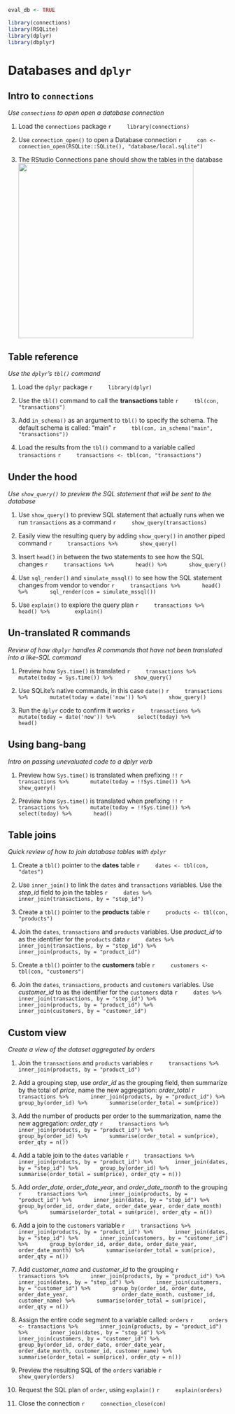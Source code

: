 ```r
eval_db <- TRUE
```

```r
library(connections)
library(RSQLite)
library(dplyr)
library(dbplyr)
```

# Databases and `dplyr`

## Intro to `connections`
*Use `connections` to open open a database connection*

1. Load the `connections` package
    ```r
    library(connections)
    ```

1. Use `connection_open()` to open a Database connection
    ```r
    con <- connection_open(RSQLite::SQLite(), "database/local.sqlite")
    ```
    
1. The RStudio Connections pane should show the tables in the database
<img src="images/04-conn-pane.png" align="center" width="400px"> 

## Table reference
*Use the `dplyr`'s `tbl()` command*

1. Load the `dplyr` package
    ```r
    library(dplyr)
    ```

1. Use the `tbl()` command to call the **transactions** table
    ```r
    tbl(con, "transactions")
    ```

1. Add `in_schema()` as an argument to `tbl()` to specify the schema.  The default schema is called: "main"
    ```r
    tbl(con, in_schema("main", "transactions"))
    ```

1. Load the results from the `tbl()` command to a variable called `transactions` 
    ```r
    transactions <- tbl(con, "transactions")
    ```
    
    
## Under the hood 
*Use `show_query()` to preview the SQL statement that will be sent to the database*

1. Use `show_query()` to preview SQL statement that actually runs when we run `transactions` as a command
    ```r
    show_query(transactions)
    ```

1. Easily view the resulting query by adding `show_query()` in another piped command
    ```r
    transactions %>%
      show_query()
    ```

1. Insert `head()` in between the two statements to see how the SQL changes
    ```r
    transactions %>%
      head() %>%
      show_query()
    ```

1. Use `sql_render()` and `simulate_mssql()` to see how the SQL statement changes from vendor to vendor
    ```r
    transactions %>%
      head() %>%
      sql_render(con = simulate_mssql()) 
    ```

1. Use `explain()` to explore the query plan
    ```r
    transactions %>% 
      head() %>% 
      explain()
    ```
    
## Un-translated R commands
*Review of how `dbplyr` handles R commands that have not been translated into a like-SQL command*

1. Preview how `Sys.time()` is translated
    ```r
    transactions %>%
      mutate(today = Sys.time()) %>%
      show_query()
    ```

1. Use SQLite's native commands, in this case `date()`
    ```r
    transactions %>%
      mutate(today = date('now')) %>%
      show_query()
    ```

1. Run the `dplyr` code to confirm it works
    ```r
    transactions %>%
      mutate(today = date('now')) %>%
      select(today) %>%
      head()
    ```

## Using bang-bang
*Intro on passing unevaluated code to a dplyr verb*

1. Preview how `Sys.time()` is translated when prefixing `!!`
    ```r
    transactions %>%
      mutate(today = !!Sys.time()) %>%
      show_query()
    ```

1. Preview how `Sys.time()` is translated when prefixing `!!`
    ```r
    transactions %>%
      mutate(today = !!Sys.time()) %>%
      select(today) %>%
      head()
    ```

## Table joins
*Quick review of how to join database tables with `dplyr`*

1. Create a `tbl()` pointer to the **dates** table
    ```r
    dates <- tbl(con, "dates")
    ```

1. Use `inner_join()` to link the `dates` and `transactions` variables. Use the *step_id* field to join the tables
    ```r
    dates %>%
      inner_join(transactions, by = "step_id")
    ```

1. Create a `tbl()` pointer to the **products** table
    ```r
    products <- tbl(con, "products")
    ```

1. Join the `dates`, `transactions` and `products` variables. Use *product_id* to as the identifier for the `products` data
    ```r
    dates %>%
      inner_join(transactions, by = "step_id") %>%
      inner_join(products, by = "product_id")
    ```

1. Create a `tbl()` pointer to the **customers** table
    ```r
    customers <- tbl(con, "customers")
    ```

1. Join the `dates`, `transactions`, `products` and `customers` variables. Use *customer_id* to as the identifier for the `customers` data
    ```r
    dates %>%
      inner_join(transactions, by = "step_id") %>%
      inner_join(products, by = "product_id") %>%
      inner_join(customers, by = "customer_id")
    ```


## Custom view
*Create a view of the dataset aggregated by orders*

1. Join the `transactions` and `products` variables
    ```r
    transactions %>%
      inner_join(products, by = "product_id") 
    ```

1. Add a grouping step, use *order_id* as the grouping field, then summarize by the total of *price*, name the new aggregation: *order_total*
    ```r
    transactions %>%
      inner_join(products, by = "product_id") %>%
      group_by(order_id) %>%
      summarise(order_total = sum(price))
    ```

1. Add the number of products per order to the summarization, name the new aggregation: *order_qty*
    ```r
    transactions %>%
      inner_join(products, by = "product_id") %>%
      group_by(order_id) %>%
      summarise(order_total = sum(price), order_qty = n())
    ```

1. Add a table join to the `dates` variable
    ```r
    transactions %>%
      inner_join(products, by = "product_id") %>%
      inner_join(dates, by = "step_id") %>%
      group_by(order_id) %>%
      summarise(order_total = sum(price), order_qty = n())
    ```

1. Add *order_date*, *order_date_year*, and *order_date_month* to the grouping
    ```r
    transactions %>%
      inner_join(products, by = "product_id") %>%
      inner_join(dates, by = "step_id") %>%
      group_by(order_id, order_date, order_date_year, order_date_month) %>%
      summarise(order_total = sum(price), order_qty = n())
    ```

1. Add a join to the `customers` variable
    ```r
    transactions %>%
      inner_join(products, by = "product_id") %>%
      inner_join(dates, by = "step_id") %>%
      inner_join(customers, by = "customer_id") %>%
      group_by(order_id, order_date, order_date_year, order_date_month) %>%
      summarise(order_total = sum(price), order_qty = n())
    ```

1. Add *customer_name* and *customer_id* to the grouping
    ```r
    transactions %>%
      inner_join(products, by = "product_id") %>%
      inner_join(dates, by = "step_id") %>%
      inner_join(customers, by = "customer_id") %>%
      group_by(order_id, order_date, order_date_year, 
               order_date_month, customer_id, customer_name) %>%
      summarise(order_total = sum(price), order_qty = n())
    ```

1. Assign the entire code segment to a variable called: `orders`
    ```r
    orders <- transactions %>%
      inner_join(products, by = "product_id") %>%
      inner_join(dates, by = "step_id") %>%
      inner_join(customers, by = "customer_id") %>%
      group_by(order_id, order_date, order_date_year, 
               order_date_month, customer_id, customer_name) %>%
      summarise(order_total = sum(price), order_qty = n())
    ```

1. Preview the resulting SQL of the `orders` variable
    ```r
    show_query(orders)
    ```

1. Request the SQL plan of `order`, using `explain()`
    ```r
    explain(orders)
    ```

1. Close the connection
    ```r
    connection_close(con)
    ```

